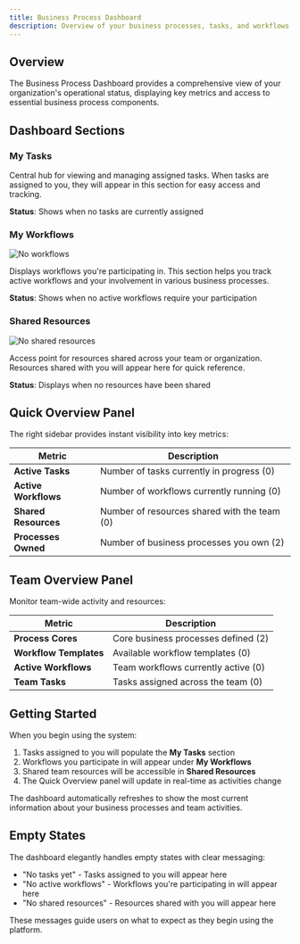 ```yaml
---
title: Business Process Dashboard
description: Overview of your business processes, tasks, and workflows in a centralized dashboard
---
```


## Overview

The Business Process Dashboard provides a comprehensive view of your organization's operational status, displaying key metrics and access to essential business process components.

## Dashboard Sections

### My Tasks
<Card>
  
  Central hub for viewing and managing assigned tasks. When tasks are assigned to you, they will appear in this section for easy access and tracking.
  
  **Status**: Shows when no tasks are currently assigned
</Card>

### My Workflows
<Card>
  <img src="/images/workflows-empty.svg" alt="No workflows" />
  
  Displays workflows you're participating in. This section helps you track active workflows and your involvement in various business processes.
  
  **Status**: Shows when no active workflows require your participation
</Card>

### Shared Resources
<Card>
  <img src="/images/shared-resources-empty.svg" alt="No shared resources" />
  
  Access point for resources shared across your team or organization. Resources shared with you will appear here for quick reference.
  
  **Status**: Displays when no resources have been shared
</Card>

## Quick Overview Panel

The right sidebar provides instant visibility into key metrics:

| Metric | Description |
|--------|------------|
| **Active Tasks** | Number of tasks currently in progress (0) |
| **Active Workflows** | Number of workflows currently running (0) |
| **Shared Resources** | Number of resources shared with the team (0) |
| **Processes Owned** | Number of business processes you own (2) |

## Team Overview Panel

Monitor team-wide activity and resources:

| Metric | Description |
|--------|------------|
| **Process Cores** | Core business processes defined (2) |
| **Workflow Templates** | Available workflow templates (0) |
| **Active Workflows** | Team workflows currently active (0) |
| **Team Tasks** | Tasks assigned across the team (0) |

## Getting Started

When you begin using the system:
1. Tasks assigned to you will populate the **My Tasks** section
2. Workflows you participate in will appear under **My Workflows**  
3. Shared team resources will be accessible in **Shared Resources**
4. The Quick Overview panel will update in real-time as activities change

<Note>
The dashboard automatically refreshes to show the most current information about your business processes and team activities.
</Note>

## Empty States

The dashboard elegantly handles empty states with clear messaging:
- "No tasks yet" - Tasks assigned to you will appear here
- "No active workflows" - Workflows you're participating in will appear here
- "No shared resources" - Resources shared with you will appear here

These messages guide users on what to expect as they begin using the platform.